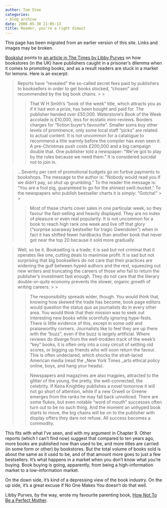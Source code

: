 ```yaml
---
author: Tom Slee
categories:
- blog archive
date: 2006-05-30 21:05:13
title: Reader, you're a right dimwit
---
```


::: {.callout-note}

This page has been migrated from an earlier version of this site. 
Links and images may be broken.

:::



				

[Bookslut](http://www.bookslut.com/blog/archives/2006_05.php#009001) points to [an article in The Times by Libby Purves](http://www.timesonline.co.uk/article/0,,1056-2202068,00.html) on how bookstores (in the UK) have publishers caught in a prisoner's dilemma when it comes to promoting books, and as a result readers are stuck in a market for lemons. Here is an excerpt:

<blockquote>Reports have “revealed” the so-called secret fees paid by publishers to
booksellers in order to get books stocked, “chosen” and recommended by
the big book chains. 
> 
> 

> 
> That W H Smith’s “book of the week” title, which attracts you as
if it had won a prize, has been bought and paid for. The publisher
handed over £50,000. Waterstone’s Book of the Week accolade is £10,000,
less for ecstatic mini-reviews. Borders charges for “fiction buyer’s
favourite”. Smaller sums buy other levels of prominence; only some
local staff “picks” are related to actual content. It is not uncommon
for a catalogue to recommend a title warmly before the compiler has
even seen it. A pre-Christmas push costs £200,000 and a big campaign
double that. One publisher told a newspaper: “We’ve got to play by the
rules because we need them.” It is considered suicidal not to join in. 
> 
> </blockquote>

<blockquote>...Seventy per cent of promotional budgets go on furtive payments to
bookshops. The message to the author is: “Nobody would read you if we
didn’t pay, so shut up grumbling.” To the reader the message is: “You
are a fool pig, guaranteed to go for the shiniest swill-bucket.” To the
newspapers who publish bestseller charts it is simply: “Gotcha!” 
> 
> 

> 
> Most of these charts cover sales in one particular week, so
they favour the fast-selling and heavily displayed. They are no index
of pleasure or even real popularity. It is not uncommon for a book to
reach high rank one week and live off that glory (“surprise soaraway
bestseller for tragic Gwendolen”) when in fact it has shifted fewer
hardbacks than another book that never got near the top 20 because it
sold more gradually. 
> 
> </blockquote>

<blockquote>Well, so be it. Bookselling is a trade; it is sad but not
criminal that it operates like one, cutting deals to maximise profit.
It is sad but not surprising that big booksellers do not care that
their practices are widening the gulf between hyped authors and the
rest, squeezing out new writers and truncating the careers of those who
fail to return the publisher’s investment fast enough. They do not care
that the literary double-or-quits economy prevents the slower, organic
growth of writing careers. 
> 
> 

> 
> The responsibility spreads wider, though. You would think
that, knowing how skewed the trade has become, book page editors would
question the status quo as journalists do in every other area. You
would think that their mission was to seek out interesting new books
while scornfully ignoring hype-fests. There is little evidence of this,
except in some odd and praiseworthy corners. Journalists like to feel
they are up there with the “buzz”, even if the buzz is largely
artificial. Where reviews do diverge from the well-trodden track of the
week’s “key” books, it is often only into a cosy circuit of settling
old scores, or bigging up friends who will soon return the favour. This
is often undeclared, which shocks the strait-laced American media (read
the _New York Times _arts ethical policy online, boys, and hang your heads).

> 
> 

> 
> Newspapers and magazines are also magpies, attracted to the
glitter of the young, the pretty, the well-connected, the celebrity. If
Keira Knightley publishes a novel tomorrow it will not go short of
attention, while if a new Orwell or Greene emerges from the ranks he
may fall back unnoticed. There are some flukes, but even notable “word
of mouth” successes often turn out to be no such thing. And the moment
an unhyped book starts to move, the big chains will be on to the
publisher with display offers they dare not refuse. All success becomes
a commodity. 
> 
> </blockquote>

This fits with what I've seen, and with my argument in Chapter 9. Other reports (which I can't find now) suggest that compared to ten years ago, more books are published now than used to be, and more titles are carried (in some form or other) by bookstores. But the total volume of books sold is about the same as it used to be, and of that amount more goes to just a few bestsellers. It's what happens in a market when you don't know what you're buying. Book buying is going, apparently, from being a high-information market to a low-information market. 




On the down side, it's kind of a depressing view of the book industry. On the up side, it's a great excuse if No One Makes You doesn't do that well.




Libby Purves, by the way, wrote my favourite parenting book, [How Not To Be a Perfect Mother](http://www.amazon.co.uk/exec/obidos/ASIN/0007163843/026-9913670-8640468).


		
